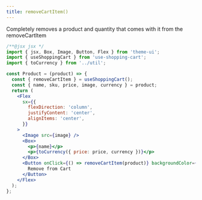 ```yaml
---
title: removeCartItem()
---
```


Completely removes a product and quantity that comes with it from the removeCartItem

```jsx
/**@jsx jsx */
import { jsx, Box, Image, Button, Flex } from 'theme-ui';
import { useShoppingCart } from 'use-shopping-cart';
import { toCurrency } from '../util';

const Product = (product) => {
  const { removeCartItem } = useShoppingCart();
  const { name, sku, price, image, currency } = product;
  return (
    <Flex
      sx={{
        flexDirection: 'column',
        justifyContent: 'center',
        alignItems: 'center',
      }}
    >
      <Image src={image} />
      <Box>
        <p>{name}</p>
        <p>{toCurrency({ price: price, currency })}</p>
      </Box>
      <Button onClick={() => removeCartItem(product)} backgroundColor={'black'}>
        Remove from Cart
      </Button>
    </Flex>
  );
};
```
